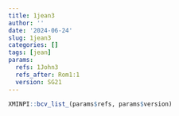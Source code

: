 ```yaml
---
title: 1jean3
author: ''
date: '2024-06-24'
slug: 1jean3
categories: []
tags: [jean]
params:
  refs: 1John3
  refs_after: Rom1:1
  version: SG21
---
```


```r
XMINPI::bcv_list_(params$refs, params$version)
```